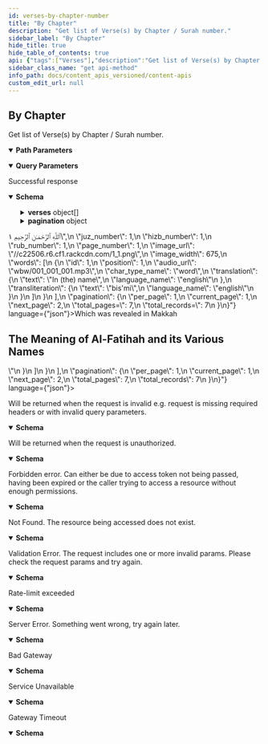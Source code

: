 ```yaml
---
id: verses-by-chapter-number
title: "By Chapter"
description: "Get list of Verse(s) by Chapter / Surah number."
sidebar_label: "By Chapter"
hide_title: true
hide_table_of_contents: true
api: {"tags":["Verses"],"description":"Get list of Verse(s) by Chapter / Surah number.","operationId":"verses-by_chapter_number","parameters":[{"name":"chapter_number","in":"path","description":"Chapter number ( 1  - 114 )","required":true,"schema":{"maximum":114,"minimum":1,"type":"integer"}},{"name":"language","in":"query","description":"Language to fetch word translation in specific language.","schema":{"type":"string","default":"en"}},{"name":"words","in":"query","description":"Include words of each ayah? \n\n0 or false will not include words.\n\n1 or true will include the words.","schema":{"type":"string","default":"true","enum":["true","false"]}},{"name":"translations","in":"query","description":"comma separated ids of translations to load for each ayah.","schema":{"type":"string"}},{"name":"audio","in":"query","description":"Id of recitation if you want to load audio of each ayah.","schema":{"type":"integer"}},{"name":"tafsirs","in":"query","description":"Comma separated ids of tafsirs to load for each ayah if you want to load tafsirs.","schema":{"type":"string"}},{"name":"word_fields","in":"query","description":"Comma-separated list of word-level fields to include in response. [See full field reference](/docs/api/field-reference#word-level-fields).","schema":{"type":"string"}},{"name":"translation_fields","in":"query","description":"Comma separated list of translation fields if you want to add more fields for each translation. ","schema":{"type":"string"}},{"name":"fields","in":"query","description":"Comma-separated list of verse-level fields to include in response. [See full field reference](/docs/api/field-reference#verse-level-fields).","schema":{"type":"string"}},{"name":"page","in":"query","description":"For paginating within the result","schema":{"type":"integer","default":1}},{"name":"per_page","in":"query","description":"records per api call, you can get maximum 50 records. ","schema":{"maximum":50,"minimum":1,"type":"integer","default":10}}],"responses":{"200":{"description":"Successful response","content":{"application/json":{"schema":{"type":"object","properties":{"verses":{"type":"array","items":{"title":"Verse","required":["hizb_number","id","juz_number","page_number","rub_number","verse_key","verse_number"],"type":"object","properties":{"id":{"type":"integer"},"chapter_id":{"type":"integer","description":"Chapter number of this verse"},"verse_number":{"type":"integer"},"verse_key":{"type":"string","description":"key of the verse, key is generated using chapter number and ayah number. e.g 1:1 is first ayah of first surah."},"verse_index":{"type":"integer"},"text_uthmani":{"type":"string","description":"Ayah text in Uthmani Script.\n\nUthmani script is an old-fashion script used by the third Caliph, Uthman, to produce the first standard quran manuscript."},"text_uthmani_simple":{"type":"string","description":"Uthmani script diacritic marks "},"text_imlaei":{"type":"string","description":"Ayah text in Imla'ei script.\n\nImla'ei script, is the modern Arabic writing style which is currently in use."},"text_imlaei_simple":{"type":"string"},"text_indopak":{"type":"string"},"text_uthmani_tajweed":{"type":"string"},"juz_number":{"type":"integer"},"hizb_number":{"type":"integer"},"rub_number":{"type":"integer"},"page_number":{"maximum":604,"minimum":1,"type":"integer","description":"page_number is deprecated, please use `v1_page` instead."},"image_url":{"type":"string"},"image_width":{"type":"integer"},"words":{"type":"array","items":{"title":"Word","required":["audio_url","char_type_name","position","translation","transliteration"],"type":"object","properties":{"id":{"type":"integer"},"position":{"type":"integer","description":"Word position within ayah"},"text_uthmani":{"type":"string","description":"Word text in Uthmanic script"},"text_indopak":{"type":"string"},"text_imlaei":{"type":"string","description":"Word text in simple/Imlaei script"},"verse_key":{"type":"string"},"page_number":{"maximum":604,"minimum":1,"type":"integer","description":"page_number is deprecated, please use `v1_page` instead."},"line_number":{"type":"integer","description":"Line number in the Mushaf for this word"},"audio_url":{"type":"string"},"location":{"type":"string"},"char_type_name":{"type":"string"},"code_v1":{"type":"string","description":"glyph code that you can use to render the word using QCF  v1 font."},"code_v2":{"type":"string","description":"glyph code that you can use to render the word using QCF  v2 font."},"translation":{"type":"object","properties":{"text":{"type":"string"},"language_name":{"type":"string"}}},"transliteration":{"type":"object","properties":{"text":{"type":"string"},"language_name":{"type":"string"}}},"v1_page":{"maximum":604,"minimum":1,"type":"integer","description":"Madani Mushaf Page number for v1 font. If `v1_page` value is 2, that means you'll use page 2 font file to render this word using v1 glyph codes."},"v2_page":{"maximum":604,"minimum":1,"type":"integer","description":"Madani Mushaf Page number for v2 font. If `v2_page` value is 2, that means you'll use page 2 font file to render this ayah using v2 glyph codes."}},"example":{"id":1,"position":1,"text_uthmani":"بِسْمِ","text_indopak":"بِسۡمِ","text_imlaei":"بِسْمِ","verse_key":"1:1","page_number":1,"line_number":2,"audio_url":"wbw/001_001_001.mp3","location":"1:1:1","char_type_name":"word","code_v1":"&#xfb51;","translation":{"text":"In (the) name","language_name":"english"},"transliteration":{"text":"bis'mi","language_name":"english"}}}},"audio":{"title":"AudioFile","type":"object","properties":{"url":{"type":"string"},"duration":{"type":"number"},"format":{"type":"string"},"segments":{"type":"array","items":{"type":"object"}}},"example":{"url":"https://verses.quran.foundation/AbdulBaset/Mujawwad/mp3/001001.mp3","duration":6,"format":"mp3","segments":[[[0,120,-1],[120,420,0],[540,810,1],[1350,1006,2],[2356,2454,3],[4810,390,-1]]]}},"translations":{"type":"array","items":{"title":"Translation","required":["resource_id","text"],"type":"object","properties":{"resource_id":{"type":"integer"},"resource_name":{"type":"string"},"id":{"type":"integer"},"text":{"type":"string","description":"Text of the translation, text could have HTML tags for formatting and footnotes. "},"verse_id":{"type":"integer"},"language_id":{"type":"integer"},"language_name":{"type":"string"},"verse_key":{"type":"string"},"chapter_id":{"type":"integer"},"verse_number":{"type":"integer"},"juz_number":{"type":"integer"},"hizb_number":{"type":"integer"},"rub_number":{"type":"integer"},"page_number":{"type":"integer"}},"example":{"resource_id":131,"resource_name":"Dr. Mustafa Khattab, the Clear Quran","id":903958,"text":"In the Name of Allah—the Most Compassionate, Most Merciful.","verse_id":1,"language_id":38,"language_name":"english","verse_key":"1:1","chapter_id":1,"verse_number":1,"juz_number":1,"hizb_number":1,"rub_number":1,"page_number":1}}},"code_v1":{"type":"string","description":"Glyphs codes for QCF v1 fonts"},"code_v2":{"type":"string","description":"Glyphs codes for QCF v2 fonts"},"v1_page":{"maximum":604,"minimum":1,"type":"integer","description":"Madani Mushaf Page number for v1 font. If `v1_page` value is 2, that means you'll use page 2 font file to render this ayah using v1 glyph codes."},"v2_page":{"maximum":604,"minimum":1,"type":"integer","description":"Madani Mushaf Page number for v2 font. If `v2_page` value is 2, that means you'll use page 2 font file to render this ayah using v2 glyph codes."}},"example":{"id":1,"chapter_id":1,"verse_number":1,"verse_key":"1:1","verse_index":1,"text_uthmani":"بِسْمِ ٱللَّهِ ٱلرَّحْمَـٰنِ ٱلرَّحِيمِ","text_uthmani_simple":"بسم الله الرحمن الرحيم","text_imlaei":"بِسْمِ اللَّهِ الرَّحْمَٰنِ الرَّحِيمِ","text_imlaei_simple":"بسم الله الرحمن الرحيم","text_indopak":"بِسۡمِ اللهِ الرَّحۡمٰنِ الرَّحِيۡمِ","text_uthmani_tajweed":"بِسْمِ <tajweed class=ham_wasl>ٱ</tajweed>للَّهِ <tajweed class=ham_wasl>ٱ</tajweed><tajweed class=laam_shamsiyah>ل</tajweed>رَّحْمَ<tajweed class=madda_normal>ـٰ</tajweed>نِ <tajweed class=ham_wasl>ٱ</tajweed><tajweed class=laam_shamsiyah>ل</tajweed>رَّح<tajweed class=madda_permissible>ِي</tajweed>مِ <span class=end>١</span>","juz_number":1,"hizb_number":1,"rub_number":1,"page_number":1,"image_url":"//c22506.r6.cf1.rackcdn.com/1_1.png","image_width":675,"words":[{"id":1,"position":1,"audio_url":"wbw/001_001_001.mp3","char_type_name":"word","translation":{"text":"In (the) name","language_name":"english"},"transliteration":{"text":"bis'mi","language_name":"english"}}]}}},"pagination":{"title":"Pagination","type":"object","properties":{"per_page":{"type":"integer","description":"Entries per api call"},"current_page":{"type":"integer","description":""},"next_page":{"type":"integer","description":"Next page in paginated result"},"total_pages=":{"type":"integer","description":"Total number of pages"},"total_records=":{"type":"integer"}},"example":{"per_page":1,"current_page":1,"next_page":2,"total_pages=":7,"total_records=":7}}}},"example":{"verses":[{"id":1,"verse_number":1,"page_number":1,"verse_key":"1:1","juz_number":1,"hizb_number":1,"rub_el_hizb_number":1,"sajdah_type":null,"sajdah_number":null,"words":[{"id":1,"position":1,"audio_url":"wbw/001_001_001.mp3","char_type_name":"word","line_number":2,"page_number":1,"code_v1":"&#xfb51;","translation":{"text":"In (the) name","language_name":"english"},"transliteration":{"text":"bis'mi","language_name":"english"}}],"translations":[{"resource_id":131,"text":"In the Name of Allah—the Most Compassionate, Most Merciful."}],"tafsirs":[{"id":82641,"language_name":"english","name":"Tafsir Ibn Kathir","text":"<h2 class=\"title\">Which was revealed in Makkah</h2><h2 class=\"title\">The Meaning of Al-Fatihah and its Various Names</h2>"}]}],"pagination":{"per_page":1,"current_page":1,"next_page":2,"total_pages":7,"total_records":7}}}}},"400":{"description":"Will be returned when the request is invalid e.g. request is missing required headers or with invalid query parameters.","content":{"application/json":{"schema":{"title":"invalidRequestResponse","type":"object","properties":{"message":{"type":"string"},"type":{"type":"string","enum":["gateway_timeout","service_unavailable","bad_gateway","internal_server_error","unprocessable_entity","not_found","forbidden","unauthorized","invalid_request","invalid_token","insufficient_scope","service_error","invalid_path","rate_limit_exceeded"]},"success":{"type":"boolean"}}},"example":{"message":"The request is missing required headers or is invalid","type":"invalid_request","success":false}}}},"401":{"description":"Will be returned when the request is unauthorized.","content":{"application/json":{"schema":{"title":"unauthorizedResponse","type":"object","properties":{"message":{"type":"string"},"type":{"type":"string","enum":["gateway_timeout","service_unavailable","bad_gateway","internal_server_error","unprocessable_entity","not_found","forbidden","unauthorized","invalid_request","invalid_token","insufficient_scope","service_error","invalid_path","rate_limit_exceeded"]},"success":{"type":"boolean"}}},"example":{"message":"The request requires user authentication","type":"unauthorized","success":false}}}},"403":{"description":"Forbidden error. Can either be due to access token not being passed, having been expired or the caller trying to access a resource without enough permissions.","content":{"application/json":{"schema":{"title":"forbiddenResponse","type":"object","properties":{"message":{"type":"string"},"type":{"type":"string","enum":["gateway_timeout","service_unavailable","bad_gateway","internal_server_error","unprocessable_entity","not_found","forbidden","unauthorized","invalid_request","invalid_token","insufficient_scope","service_error","invalid_path","rate_limit_exceeded"]},"success":{"type":"boolean"}}},"example":{"message":"The server understood the request, but refuses to authorize it","type":"forbidden","success":false}}}},"404":{"description":"Not Found. The resource being accessed does not exist.","content":{"application/json":{"schema":{"title":"notFoundResponse","type":"object","properties":{"message":{"type":"string"},"type":{"type":"string","enum":["gateway_timeout","service_unavailable","bad_gateway","internal_server_error","unprocessable_entity","not_found","forbidden","unauthorized","invalid_request","invalid_token","insufficient_scope","service_error","invalid_path","rate_limit_exceeded"]},"success":{"type":"boolean"}}},"example":{"message":"The requested resource could not be found","type":"not_found","success":false}}}},"422":{"description":"Validation Error. The request includes one or more invalid params. Please check the request params and try again.","content":{"application/json":{"schema":{"title":"unprocessableEntityResponse","type":"object","properties":{"message":{"type":"string"},"type":{"type":"string","enum":["gateway_timeout","service_unavailable","bad_gateway","internal_server_error","unprocessable_entity","not_found","forbidden","unauthorized","invalid_request","invalid_token","insufficient_scope","service_error","invalid_path","rate_limit_exceeded"]},"success":{"type":"boolean"}}},"example":{"message":"The request was well-formed but was unable to be followed due to semantic errors","type":"unprocessable_entity","success":false}}}},"429":{"description":"Rate-limit exceeded","content":{"application/json":{"schema":{"title":"rateLimitExceededResponse","type":"object","properties":{"message":{"type":"string"},"type":{"type":"string","enum":["gateway_timeout","service_unavailable","bad_gateway","internal_server_error","unprocessable_entity","not_found","forbidden","unauthorized","invalid_request","invalid_token","insufficient_scope","service_error","invalid_path","rate_limit_exceeded"]},"success":{"type":"boolean"}}},"example":{"message":"Too many requests, please try again later","type":"rate_limit_exceeded","success":false}}}},"500":{"description":"Server Error. Something went wrong, try again later.","content":{"application/json":{"schema":{"title":"internalServerErrorResponse","type":"object","properties":{"message":{"type":"string"},"type":{"type":"string","enum":["gateway_timeout","service_unavailable","bad_gateway","internal_server_error","unprocessable_entity","not_found","forbidden","unauthorized","invalid_request","invalid_token","insufficient_scope","service_error","invalid_path","rate_limit_exceeded"]},"success":{"type":"boolean"}}},"example":{"message":"The server encountered an internal error and was unable to complete your request","type":"internal_server_error","success":false}}}},"502":{"description":"Bad Gateway","content":{"application/json":{"schema":{"title":"badGatewayResponse","type":"object","properties":{"message":{"type":"string"},"type":{"type":"string","enum":["gateway_timeout","service_unavailable","bad_gateway","internal_server_error","unprocessable_entity","not_found","forbidden","unauthorized","invalid_request","invalid_token","insufficient_scope","service_error","invalid_path","rate_limit_exceeded"]},"success":{"type":"boolean"}}},"example":{"message":"The server was acting as a gateway or proxy and received an invalid response from the upstream server","type":"bad_gateway","success":false}}}},"503":{"description":"Service Unavailable","content":{"application/json":{"schema":{"title":"serviceUnavailableResponse","type":"object","properties":{"message":{"type":"string"},"type":{"type":"string","enum":["gateway_timeout","service_unavailable","bad_gateway","internal_server_error","unprocessable_entity","not_found","forbidden","unauthorized","invalid_request","invalid_token","insufficient_scope","service_error","invalid_path","rate_limit_exceeded"]},"success":{"type":"boolean"}}},"example":{"message":"The server is currently unable to handle the request due to a temporary overload or scheduled maintenance","type":"service_unavailable","success":false}}}},"504":{"description":"Gateway Timeout","content":{"application/json":{"schema":{"title":"gatewayTimeoutResponse","type":"object","properties":{"message":{"type":"string"},"type":{"type":"string","enum":["gateway_timeout","service_unavailable","bad_gateway","internal_server_error","unprocessable_entity","not_found","forbidden","unauthorized","invalid_request","invalid_token","insufficient_scope","service_error","invalid_path","rate_limit_exceeded"]},"success":{"type":"boolean"}}},"example":{"message":"The server was acting as a gateway or proxy and did not receive a timely response from the upstream server","type":"gateway_timeout","success":false}}}}},"method":"get","path":"/verses/by_chapter/{chapter_number}","servers":[{"url":"https://apis-prelive.quran.foundation/content/api/v4","description":"Pre-production Server"},{"url":"https://apis.quran.foundation/content/api/v4","description":"Production Server"}],"security":[{"x-auth-token":[],"x-client-id":[]}],"securitySchemes":{"x-auth-token":{"type":"apiKey","description":"The JWT access token required for accessing the endpoints.","name":"x-auth-token","in":"header"},"x-client-id":{"type":"apiKey","description":"Your client Id","name":"x-client-id","in":"header"}},"info":{"title":"Content APIs","description":"Quran.Foundation Content APIs offer programmatic access to the Quran's core content like chapters, verses, recitations, translations, and more, distinct from user-specific data like notes and bookmarks provided by [User-related APIs](/docs/category/user-related-apis).\n\n:::important Integrity of Translations\nPlease **disable any automatic browser-translation features** (e.g. Google-Translate-in-Chrome) when displaying text returned by the *Translations* endpoints.  \nRe-translating an already vetted Quranic translation can introduce serious semantic errors.\n:::\n\n ## How to get access \n\n We are using OAuth2 flows to authenticate and authorize requests. To get started, you need to [get an access token](/docs/tutorials/oidc/getting-started-with-oauth2#obtaining-oauth-20-client-credentials) to make requests to our APIs. Since the APIs are not user-related, you will need to use the `client_credentials` grant type and [`content` scope](/docs/user_related_apis_versioned/scopes#content) when sending a request to [The OAuth 2.0 Token Endpoint](/docs/oauth2_apis_versioned/oauth-2-token-exchange) to get the access token. The below diagram shows the flow of getting an access token using the `client_credentials` grant type in a very simplified way.\n\n ![Client Credentials Flow](/img/client-credentials-flow.png) After getting a valid access token, each request to get resources will have to include 2 headers mentioned below: `x-auth-token` and `x-client-id`.","version":"v4"},"postman":{"name":"By Chapter","description":{"content":"Get list of Verse(s) by Chapter / Surah number.","type":"text/plain"},"url":{"path":["verses","by_chapter",":chapter_number"],"host":["{{baseUrl}}"],"query":[{"disabled":false,"description":{"content":"Language to fetch word translation in specific language.","type":"text/plain"},"key":"language","value":""},{"disabled":false,"description":{"content":"Include words of each ayah? \n\n0 or false will not include words.\n\n1 or true will include the words.","type":"text/plain"},"key":"words","value":""},{"disabled":false,"description":{"content":"comma separated ids of translations to load for each ayah.","type":"text/plain"},"key":"translations","value":""},{"disabled":false,"description":{"content":"Id of recitation if you want to load audio of each ayah.","type":"text/plain"},"key":"audio","value":""},{"disabled":false,"description":{"content":"Comma separated ids of tafsirs to load for each ayah if you want to load tafsirs.","type":"text/plain"},"key":"tafsirs","value":""},{"disabled":false,"description":{"content":"Comma-separated list of word-level fields to include in response. [See full field reference](/docs/api/field-reference#word-level-fields).","type":"text/plain"},"key":"word_fields","value":""},{"disabled":false,"description":{"content":"Comma separated list of translation fields if you want to add more fields for each translation. ","type":"text/plain"},"key":"translation_fields","value":""},{"disabled":false,"description":{"content":"Comma-separated list of verse-level fields to include in response. [See full field reference](/docs/api/field-reference#verse-level-fields).","type":"text/plain"},"key":"fields","value":""},{"disabled":false,"description":{"content":"For paginating within the result","type":"text/plain"},"key":"page","value":""},{"disabled":false,"description":{"content":"records per api call, you can get maximum 50 records. ","type":"text/plain"},"key":"per_page","value":""}],"variable":[{"disabled":false,"description":{"content":"(Required) Chapter number ( 1  - 114 )","type":"text/plain"},"type":"any","value":"","key":"chapter_number"}]},"header":[{"key":"Accept","value":"application/json"}],"method":"GET"}}
sidebar_class_name: "get api-method"
info_path: docs/content_apis_versioned/content-apis
custom_edit_url: null
---
```



## By Chapter



Get list of Verse(s) by Chapter / Surah number.

<details style={{"marginBottom":"1rem"}} data-collapsed={false} open={true}><summary style={{}}><strong>Path Parameters</strong></summary><div><ul><ParamsItem className={"paramsItem"} param={{"name":"chapter_number","in":"path","description":"Chapter number ( 1  - 114 )","required":true,"schema":{"maximum":114,"minimum":1,"type":"integer"}}}></ParamsItem></ul></div></details><details style={{"marginBottom":"1rem"}} data-collapsed={false} open={true}><summary style={{}}><strong>Query Parameters</strong></summary><div><ul><ParamsItem className={"paramsItem"} param={{"name":"language","in":"query","description":"Language to fetch word translation in specific language.","schema":{"type":"string","default":"en"}}}></ParamsItem><ParamsItem className={"paramsItem"} param={{"name":"words","in":"query","description":"Include words of each ayah? \n\n0 or false will not include words.\n\n1 or true will include the words.","schema":{"type":"string","default":"true","enum":["true","false"]}}}></ParamsItem><ParamsItem className={"paramsItem"} param={{"name":"translations","in":"query","description":"comma separated ids of translations to load for each ayah.","schema":{"type":"string"}}}></ParamsItem><ParamsItem className={"paramsItem"} param={{"name":"audio","in":"query","description":"Id of recitation if you want to load audio of each ayah.","schema":{"type":"integer"}}}></ParamsItem><ParamsItem className={"paramsItem"} param={{"name":"tafsirs","in":"query","description":"Comma separated ids of tafsirs to load for each ayah if you want to load tafsirs.","schema":{"type":"string"}}}></ParamsItem><ParamsItem className={"paramsItem"} param={{"name":"word_fields","in":"query","description":"Comma-separated list of word-level fields to include in response. [See full field reference](/docs/api/field-reference#word-level-fields).","schema":{"type":"string"}}}></ParamsItem><ParamsItem className={"paramsItem"} param={{"name":"translation_fields","in":"query","description":"Comma separated list of translation fields if you want to add more fields for each translation. ","schema":{"type":"string"}}}></ParamsItem><ParamsItem className={"paramsItem"} param={{"name":"fields","in":"query","description":"Comma-separated list of verse-level fields to include in response. [See full field reference](/docs/api/field-reference#verse-level-fields).","schema":{"type":"string"}}}></ParamsItem><ParamsItem className={"paramsItem"} param={{"name":"page","in":"query","description":"For paginating within the result","schema":{"type":"integer","default":1}}}></ParamsItem><ParamsItem className={"paramsItem"} param={{"name":"per_page","in":"query","description":"records per api call, you can get maximum 50 records. ","schema":{"maximum":50,"minimum":1,"type":"integer","default":10}}}></ParamsItem></ul></div></details><div><ApiTabs><TabItem label={"200"} value={"200"}><div>

Successful response

</div><div><MimeTabs schemaType={"response"}><TabItem label={"application/json"} value={"application/json"}><SchemaTabs><TabItem label={"Schema"} value={"Schema"}><details style={{}} data-collapsed={false} open={true}><summary style={{"textAlign":"left"}}><strong>Schema</strong></summary><div style={{"textAlign":"left","marginLeft":"1rem"}}></div><ul style={{"marginLeft":"1rem"}}><SchemaItem collapsible={true} className={"schemaItem"}><details style={{}}><summary style={{}}><strong>verses</strong><span style={{"opacity":"0.6"}}> object[]</span></summary><div style={{"marginLeft":"1rem"}}><li><div style={{"fontSize":"var(--ifm-code-font-size)","opacity":"0.6","marginLeft":"-.5rem","paddingBottom":".5rem"}}>Array [</div></li><SchemaItem collapsible={false} name={"id"} required={true} schemaName={"integer"} qualifierMessage={undefined} schema={{"type":"integer"}}></SchemaItem><SchemaItem collapsible={false} name={"chapter_id"} required={false} schemaName={"integer"} qualifierMessage={undefined} schema={{"type":"integer","description":"Chapter number of this verse"}}></SchemaItem><SchemaItem collapsible={false} name={"verse_number"} required={true} schemaName={"integer"} qualifierMessage={undefined} schema={{"type":"integer"}}></SchemaItem><SchemaItem collapsible={false} name={"verse_key"} required={true} schemaName={"string"} qualifierMessage={undefined} schema={{"type":"string","description":"key of the verse, key is generated using chapter number and ayah number. e.g 1:1 is first ayah of first surah."}}></SchemaItem><SchemaItem collapsible={false} name={"verse_index"} required={false} schemaName={"integer"} qualifierMessage={undefined} schema={{"type":"integer"}}></SchemaItem><SchemaItem collapsible={false} name={"text_uthmani"} required={false} schemaName={"string"} qualifierMessage={undefined} schema={{"type":"string","description":"Ayah text in Uthmani Script.\n\nUthmani script is an old-fashion script used by the third Caliph, Uthman, to produce the first standard quran manuscript."}}></SchemaItem><SchemaItem collapsible={false} name={"text_uthmani_simple"} required={false} schemaName={"string"} qualifierMessage={undefined} schema={{"type":"string","description":"Uthmani script diacritic marks "}}></SchemaItem><SchemaItem collapsible={false} name={"text_imlaei"} required={false} schemaName={"string"} qualifierMessage={undefined} schema={{"type":"string","description":"Ayah text in Imla'ei script.\n\nImla'ei script, is the modern Arabic writing style which is currently in use."}}></SchemaItem><SchemaItem collapsible={false} name={"text_imlaei_simple"} required={false} schemaName={"string"} qualifierMessage={undefined} schema={{"type":"string"}}></SchemaItem><SchemaItem collapsible={false} name={"text_indopak"} required={false} schemaName={"string"} qualifierMessage={undefined} schema={{"type":"string"}}></SchemaItem><SchemaItem collapsible={false} name={"text_uthmani_tajweed"} required={false} schemaName={"string"} qualifierMessage={undefined} schema={{"type":"string"}}></SchemaItem><SchemaItem collapsible={false} name={"juz_number"} required={true} schemaName={"integer"} qualifierMessage={undefined} schema={{"type":"integer"}}></SchemaItem><SchemaItem collapsible={false} name={"hizb_number"} required={true} schemaName={"integer"} qualifierMessage={undefined} schema={{"type":"integer"}}></SchemaItem><SchemaItem collapsible={false} name={"rub_number"} required={true} schemaName={"integer"} qualifierMessage={undefined} schema={{"type":"integer"}}></SchemaItem><SchemaItem collapsible={false} name={"page_number"} required={true} schemaName={"integer"} qualifierMessage={"**Possible values:** `>= 1` and `<= 604`"} schema={{"maximum":604,"minimum":1,"type":"integer","description":"page_number is deprecated, please use `v1_page` instead."}}></SchemaItem><SchemaItem collapsible={false} name={"image_url"} required={false} schemaName={"string"} qualifierMessage={undefined} schema={{"type":"string"}}></SchemaItem><SchemaItem collapsible={false} name={"image_width"} required={false} schemaName={"integer"} qualifierMessage={undefined} schema={{"type":"integer"}}></SchemaItem><SchemaItem collapsible={true} className={"schemaItem"}><details style={{}}><summary style={{}}><strong>words</strong><span style={{"opacity":"0.6"}}> object[]</span></summary><div style={{"marginLeft":"1rem"}}><li><div style={{"fontSize":"var(--ifm-code-font-size)","opacity":"0.6","marginLeft":"-.5rem","paddingBottom":".5rem"}}>Array [</div></li><SchemaItem collapsible={false} name={"id"} required={false} schemaName={"integer"} qualifierMessage={undefined} schema={{"type":"integer"}}></SchemaItem><SchemaItem collapsible={false} name={"position"} required={true} schemaName={"integer"} qualifierMessage={undefined} schema={{"type":"integer","description":"Word position within ayah"}}></SchemaItem><SchemaItem collapsible={false} name={"text_uthmani"} required={false} schemaName={"string"} qualifierMessage={undefined} schema={{"type":"string","description":"Word text in Uthmanic script"}}></SchemaItem><SchemaItem collapsible={false} name={"text_indopak"} required={false} schemaName={"string"} qualifierMessage={undefined} schema={{"type":"string"}}></SchemaItem><SchemaItem collapsible={false} name={"text_imlaei"} required={false} schemaName={"string"} qualifierMessage={undefined} schema={{"type":"string","description":"Word text in simple/Imlaei script"}}></SchemaItem><SchemaItem collapsible={false} name={"verse_key"} required={false} schemaName={"string"} qualifierMessage={undefined} schema={{"type":"string"}}></SchemaItem><SchemaItem collapsible={false} name={"page_number"} required={false} schemaName={"integer"} qualifierMessage={"**Possible values:** `>= 1` and `<= 604`"} schema={{"maximum":604,"minimum":1,"type":"integer","description":"page_number is deprecated, please use `v1_page` instead."}}></SchemaItem><SchemaItem collapsible={false} name={"line_number"} required={false} schemaName={"integer"} qualifierMessage={undefined} schema={{"type":"integer","description":"Line number in the Mushaf for this word"}}></SchemaItem><SchemaItem collapsible={false} name={"audio_url"} required={true} schemaName={"string"} qualifierMessage={undefined} schema={{"type":"string"}}></SchemaItem><SchemaItem collapsible={false} name={"location"} required={false} schemaName={"string"} qualifierMessage={undefined} schema={{"type":"string"}}></SchemaItem><SchemaItem collapsible={false} name={"char_type_name"} required={true} schemaName={"string"} qualifierMessage={undefined} schema={{"type":"string"}}></SchemaItem><SchemaItem collapsible={false} name={"code_v1"} required={false} schemaName={"string"} qualifierMessage={undefined} schema={{"type":"string","description":"glyph code that you can use to render the word using QCF  v1 font."}}></SchemaItem><SchemaItem collapsible={false} name={"code_v2"} required={false} schemaName={"string"} qualifierMessage={undefined} schema={{"type":"string","description":"glyph code that you can use to render the word using QCF  v2 font."}}></SchemaItem><SchemaItem collapsible={true} className={"schemaItem"}><details style={{}}><summary style={{}}><strong>translation</strong><span style={{"opacity":"0.6"}}> object</span><strong style={{"fontSize":"var(--ifm-code-font-size)","color":"var(--openapi-required)"}}> required</strong></summary><div style={{"marginLeft":"1rem"}}><SchemaItem collapsible={false} name={"text"} required={false} schemaName={"string"} qualifierMessage={undefined} schema={{"type":"string"}}></SchemaItem><SchemaItem collapsible={false} name={"language_name"} required={false} schemaName={"string"} qualifierMessage={undefined} schema={{"type":"string"}}></SchemaItem></div></details></SchemaItem><SchemaItem collapsible={true} className={"schemaItem"}><details style={{}}><summary style={{}}><strong>transliteration</strong><span style={{"opacity":"0.6"}}> object</span><strong style={{"fontSize":"var(--ifm-code-font-size)","color":"var(--openapi-required)"}}> required</strong></summary><div style={{"marginLeft":"1rem"}}><SchemaItem collapsible={false} name={"text"} required={false} schemaName={"string"} qualifierMessage={undefined} schema={{"type":"string"}}></SchemaItem><SchemaItem collapsible={false} name={"language_name"} required={false} schemaName={"string"} qualifierMessage={undefined} schema={{"type":"string"}}></SchemaItem></div></details></SchemaItem><SchemaItem collapsible={false} name={"v1_page"} required={false} schemaName={"integer"} qualifierMessage={"**Possible values:** `>= 1` and `<= 604`"} schema={{"maximum":604,"minimum":1,"type":"integer","description":"Madani Mushaf Page number for v1 font. If `v1_page` value is 2, that means you'll use page 2 font file to render this word using v1 glyph codes."}}></SchemaItem><SchemaItem collapsible={false} name={"v2_page"} required={false} schemaName={"integer"} qualifierMessage={"**Possible values:** `>= 1` and `<= 604`"} schema={{"maximum":604,"minimum":1,"type":"integer","description":"Madani Mushaf Page number for v2 font. If `v2_page` value is 2, that means you'll use page 2 font file to render this ayah using v2 glyph codes."}}></SchemaItem><li><div style={{"fontSize":"var(--ifm-code-font-size)","opacity":"0.6","marginLeft":"-.5rem"}}>]</div></li></div></details></SchemaItem><SchemaItem collapsible={true} className={"schemaItem"}><details style={{}}><summary style={{}}><strong>audio</strong><span style={{"opacity":"0.6"}}> object</span></summary><div style={{"marginLeft":"1rem"}}><SchemaItem collapsible={false} name={"url"} required={false} schemaName={"string"} qualifierMessage={undefined} schema={{"type":"string"}}></SchemaItem><SchemaItem collapsible={false} name={"duration"} required={false} schemaName={"number"} qualifierMessage={undefined} schema={{"type":"number"}}></SchemaItem><SchemaItem collapsible={false} name={"format"} required={false} schemaName={"string"} qualifierMessage={undefined} schema={{"type":"string"}}></SchemaItem><SchemaItem collapsible={false} name={"segments"} required={false} schemaName={"object[]"} qualifierMessage={undefined} schema={{"type":"array","items":{"type":"object"}}}></SchemaItem></div></details></SchemaItem><SchemaItem collapsible={true} className={"schemaItem"}><details style={{}}><summary style={{}}><strong>translations</strong><span style={{"opacity":"0.6"}}> object[]</span></summary><div style={{"marginLeft":"1rem"}}><li><div style={{"fontSize":"var(--ifm-code-font-size)","opacity":"0.6","marginLeft":"-.5rem","paddingBottom":".5rem"}}>Array [</div></li><SchemaItem collapsible={false} name={"resource_id"} required={true} schemaName={"integer"} qualifierMessage={undefined} schema={{"type":"integer"}}></SchemaItem><SchemaItem collapsible={false} name={"resource_name"} required={false} schemaName={"string"} qualifierMessage={undefined} schema={{"type":"string"}}></SchemaItem><SchemaItem collapsible={false} name={"id"} required={false} schemaName={"integer"} qualifierMessage={undefined} schema={{"type":"integer"}}></SchemaItem><SchemaItem collapsible={false} name={"text"} required={true} schemaName={"string"} qualifierMessage={undefined} schema={{"type":"string","description":"Text of the translation, text could have HTML tags for formatting and footnotes. "}}></SchemaItem><SchemaItem collapsible={false} name={"verse_id"} required={false} schemaName={"integer"} qualifierMessage={undefined} schema={{"type":"integer"}}></SchemaItem><SchemaItem collapsible={false} name={"language_id"} required={false} schemaName={"integer"} qualifierMessage={undefined} schema={{"type":"integer"}}></SchemaItem><SchemaItem collapsible={false} name={"language_name"} required={false} schemaName={"string"} qualifierMessage={undefined} schema={{"type":"string"}}></SchemaItem><SchemaItem collapsible={false} name={"verse_key"} required={false} schemaName={"string"} qualifierMessage={undefined} schema={{"type":"string"}}></SchemaItem><SchemaItem collapsible={false} name={"chapter_id"} required={false} schemaName={"integer"} qualifierMessage={undefined} schema={{"type":"integer"}}></SchemaItem><SchemaItem collapsible={false} name={"verse_number"} required={false} schemaName={"integer"} qualifierMessage={undefined} schema={{"type":"integer"}}></SchemaItem><SchemaItem collapsible={false} name={"juz_number"} required={false} schemaName={"integer"} qualifierMessage={undefined} schema={{"type":"integer"}}></SchemaItem><SchemaItem collapsible={false} name={"hizb_number"} required={false} schemaName={"integer"} qualifierMessage={undefined} schema={{"type":"integer"}}></SchemaItem><SchemaItem collapsible={false} name={"rub_number"} required={false} schemaName={"integer"} qualifierMessage={undefined} schema={{"type":"integer"}}></SchemaItem><SchemaItem collapsible={false} name={"page_number"} required={false} schemaName={"integer"} qualifierMessage={undefined} schema={{"type":"integer"}}></SchemaItem><li><div style={{"fontSize":"var(--ifm-code-font-size)","opacity":"0.6","marginLeft":"-.5rem"}}>]</div></li></div></details></SchemaItem><SchemaItem collapsible={false} name={"code_v1"} required={false} schemaName={"string"} qualifierMessage={undefined} schema={{"type":"string","description":"Glyphs codes for QCF v1 fonts"}}></SchemaItem><SchemaItem collapsible={false} name={"code_v2"} required={false} schemaName={"string"} qualifierMessage={undefined} schema={{"type":"string","description":"Glyphs codes for QCF v2 fonts"}}></SchemaItem><SchemaItem collapsible={false} name={"v1_page"} required={false} schemaName={"integer"} qualifierMessage={"**Possible values:** `>= 1` and `<= 604`"} schema={{"maximum":604,"minimum":1,"type":"integer","description":"Madani Mushaf Page number for v1 font. If `v1_page` value is 2, that means you'll use page 2 font file to render this ayah using v1 glyph codes."}}></SchemaItem><SchemaItem collapsible={false} name={"v2_page"} required={false} schemaName={"integer"} qualifierMessage={"**Possible values:** `>= 1` and `<= 604`"} schema={{"maximum":604,"minimum":1,"type":"integer","description":"Madani Mushaf Page number for v2 font. If `v2_page` value is 2, that means you'll use page 2 font file to render this ayah using v2 glyph codes."}}></SchemaItem><li><div style={{"fontSize":"var(--ifm-code-font-size)","opacity":"0.6","marginLeft":"-.5rem"}}>]</div></li></div></details></SchemaItem><SchemaItem collapsible={true} className={"schemaItem"}><details style={{}}><summary style={{}}><strong>pagination</strong><span style={{"opacity":"0.6"}}> object</span></summary><div style={{"marginLeft":"1rem"}}><SchemaItem collapsible={false} name={"per_page"} required={false} schemaName={"integer"} qualifierMessage={undefined} schema={{"type":"integer","description":"Entries per api call"}}></SchemaItem><SchemaItem collapsible={false} name={"current_page"} required={false} schemaName={"integer"} qualifierMessage={undefined} schema={{"type":"integer","description":""}}></SchemaItem><SchemaItem collapsible={false} name={"next_page"} required={false} schemaName={"integer"} qualifierMessage={undefined} schema={{"type":"integer","description":"Next page in paginated result"}}></SchemaItem><SchemaItem collapsible={false} name={"total_pages="} required={false} schemaName={"integer"} qualifierMessage={undefined} schema={{"type":"integer","description":"Total number of pages"}}></SchemaItem><SchemaItem collapsible={false} name={"total_records="} required={false} schemaName={"integer"} qualifierMessage={undefined} schema={{"type":"integer"}}></SchemaItem></div></details></SchemaItem></ul></details></TabItem><TabItem label={"Example (from schema)"} value={"Example (from schema)"}><ResponseSamples responseExample={"{\n  \"verses\": [\n    {\n      \"id\": 1,\n      \"chapter_id\": 1,\n      \"verse_number\": 1,\n      \"verse_key\": \"1:1\",\n      \"verse_index\": 1,\n      \"text_uthmani\": \"بِسْمِ ٱللَّهِ ٱلرَّحْمَـٰنِ ٱلرَّحِيمِ\",\n      \"text_uthmani_simple\": \"بسم الله الرحمن الرحيم\",\n      \"text_imlaei\": \"بِسْمِ اللَّهِ الرَّحْمَٰنِ الرَّحِيمِ\",\n      \"text_imlaei_simple\": \"بسم الله الرحمن الرحيم\",\n      \"text_indopak\": \"بِسۡمِ اللهِ الرَّحۡمٰنِ الرَّحِيۡمِ\",\n      \"text_uthmani_tajweed\": \"بِسْمِ <tajweed class=ham_wasl>ٱ</tajweed>للَّهِ <tajweed class=ham_wasl>ٱ</tajweed><tajweed class=laam_shamsiyah>ل</tajweed>رَّحْمَ<tajweed class=madda_normal>ـٰ</tajweed>نِ <tajweed class=ham_wasl>ٱ</tajweed><tajweed class=laam_shamsiyah>ل</tajweed>رَّح<tajweed class=madda_permissible>ِي</tajweed>مِ <span class=end>١</span>\",\n      \"juz_number\": 1,\n      \"hizb_number\": 1,\n      \"rub_number\": 1,\n      \"page_number\": 1,\n      \"image_url\": \"//c22506.r6.cf1.rackcdn.com/1_1.png\",\n      \"image_width\": 675,\n      \"words\": [\n        {\n          \"id\": 1,\n          \"position\": 1,\n          \"audio_url\": \"wbw/001_001_001.mp3\",\n          \"char_type_name\": \"word\",\n          \"translation\": {\n            \"text\": \"In (the) name\",\n            \"language_name\": \"english\"\n          },\n          \"transliteration\": {\n            \"text\": \"bis'mi\",\n            \"language_name\": \"english\"\n          }\n        }\n      ]\n    }\n  ],\n  \"pagination\": {\n    \"per_page\": 1,\n    \"current_page\": 1,\n    \"next_page\": 2,\n    \"total_pages=\": 7,\n    \"total_records=\": 7\n  }\n}"} language={"json"}></ResponseSamples></TabItem><TabItem label={"Example"} value={"Example"}><ResponseSamples responseExample={"{\n  \"verses\": [\n    {\n      \"id\": 1,\n      \"verse_number\": 1,\n      \"page_number\": 1,\n      \"verse_key\": \"1:1\",\n      \"juz_number\": 1,\n      \"hizb_number\": 1,\n      \"rub_el_hizb_number\": 1,\n      \"sajdah_type\": null,\n      \"sajdah_number\": null,\n      \"words\": [\n        {\n          \"id\": 1,\n          \"position\": 1,\n          \"audio_url\": \"wbw/001_001_001.mp3\",\n          \"char_type_name\": \"word\",\n          \"line_number\": 2,\n          \"page_number\": 1,\n          \"code_v1\": \"&#xfb51;\",\n          \"translation\": {\n            \"text\": \"In (the) name\",\n            \"language_name\": \"english\"\n          },\n          \"transliteration\": {\n            \"text\": \"bis'mi\",\n            \"language_name\": \"english\"\n          }\n        }\n      ],\n      \"translations\": [\n        {\n          \"resource_id\": 131,\n          \"text\": \"In the Name of Allah—the Most Compassionate, Most Merciful.\"\n        }\n      ],\n      \"tafsirs\": [\n        {\n          \"id\": 82641,\n          \"language_name\": \"english\",\n          \"name\": \"Tafsir Ibn Kathir\",\n          \"text\": \"<h2 class=\\\"title\\\">Which was revealed in Makkah</h2><h2 class=\\\"title\\\">The Meaning of Al-Fatihah and its Various Names</h2>\"\n        }\n      ]\n    }\n  ],\n  \"pagination\": {\n    \"per_page\": 1,\n    \"current_page\": 1,\n    \"next_page\": 2,\n    \"total_pages\": 7,\n    \"total_records\": 7\n  }\n}"} language={"json"}></ResponseSamples></TabItem></SchemaTabs></TabItem></MimeTabs></div></TabItem><TabItem label={"400"} value={"400"}><div>

Will be returned when the request is invalid e.g. request is missing required headers or with invalid query parameters.

</div><div><MimeTabs schemaType={"response"}><TabItem label={"application/json"} value={"application/json"}><SchemaTabs><TabItem label={"Schema"} value={"Schema"}><details style={{}} data-collapsed={false} open={true}><summary style={{"textAlign":"left"}}><strong>Schema</strong></summary><div style={{"textAlign":"left","marginLeft":"1rem"}}></div><ul style={{"marginLeft":"1rem"}}><SchemaItem collapsible={false} name={"message"} required={false} schemaName={"string"} qualifierMessage={undefined} schema={{"type":"string"}}></SchemaItem><SchemaItem collapsible={false} name={"type"} required={false} schemaName={"string"} qualifierMessage={"**Possible values:** [`gateway_timeout`, `service_unavailable`, `bad_gateway`, `internal_server_error`, `unprocessable_entity`, `not_found`, `forbidden`, `unauthorized`, `invalid_request`, `invalid_token`, `insufficient_scope`, `service_error`, `invalid_path`, `rate_limit_exceeded`]"} schema={{"type":"string","enum":["gateway_timeout","service_unavailable","bad_gateway","internal_server_error","unprocessable_entity","not_found","forbidden","unauthorized","invalid_request","invalid_token","insufficient_scope","service_error","invalid_path","rate_limit_exceeded"]}}></SchemaItem><SchemaItem collapsible={false} name={"success"} required={false} schemaName={"boolean"} qualifierMessage={undefined} schema={{"type":"boolean"}}></SchemaItem></ul></details></TabItem><TabItem label={"Example (from schema)"} value={"Example (from schema)"}><ResponseSamples responseExample={"{\n  \"message\": \"string\",\n  \"type\": \"gateway_timeout\",\n  \"success\": true\n}"} language={"json"}></ResponseSamples></TabItem><TabItem label={"Example"} value={"Example"}><ResponseSamples responseExample={"{\n  \"message\": \"The request is missing required headers or is invalid\",\n  \"type\": \"invalid_request\",\n  \"success\": false\n}"} language={"json"}></ResponseSamples></TabItem></SchemaTabs></TabItem></MimeTabs></div></TabItem><TabItem label={"401"} value={"401"}><div>

Will be returned when the request is unauthorized.

</div><div><MimeTabs schemaType={"response"}><TabItem label={"application/json"} value={"application/json"}><SchemaTabs><TabItem label={"Schema"} value={"Schema"}><details style={{}} data-collapsed={false} open={true}><summary style={{"textAlign":"left"}}><strong>Schema</strong></summary><div style={{"textAlign":"left","marginLeft":"1rem"}}></div><ul style={{"marginLeft":"1rem"}}><SchemaItem collapsible={false} name={"message"} required={false} schemaName={"string"} qualifierMessage={undefined} schema={{"type":"string"}}></SchemaItem><SchemaItem collapsible={false} name={"type"} required={false} schemaName={"string"} qualifierMessage={"**Possible values:** [`gateway_timeout`, `service_unavailable`, `bad_gateway`, `internal_server_error`, `unprocessable_entity`, `not_found`, `forbidden`, `unauthorized`, `invalid_request`, `invalid_token`, `insufficient_scope`, `service_error`, `invalid_path`, `rate_limit_exceeded`]"} schema={{"type":"string","enum":["gateway_timeout","service_unavailable","bad_gateway","internal_server_error","unprocessable_entity","not_found","forbidden","unauthorized","invalid_request","invalid_token","insufficient_scope","service_error","invalid_path","rate_limit_exceeded"]}}></SchemaItem><SchemaItem collapsible={false} name={"success"} required={false} schemaName={"boolean"} qualifierMessage={undefined} schema={{"type":"boolean"}}></SchemaItem></ul></details></TabItem><TabItem label={"Example (from schema)"} value={"Example (from schema)"}><ResponseSamples responseExample={"{\n  \"message\": \"string\",\n  \"type\": \"gateway_timeout\",\n  \"success\": true\n}"} language={"json"}></ResponseSamples></TabItem><TabItem label={"Example"} value={"Example"}><ResponseSamples responseExample={"{\n  \"message\": \"The request requires user authentication\",\n  \"type\": \"unauthorized\",\n  \"success\": false\n}"} language={"json"}></ResponseSamples></TabItem></SchemaTabs></TabItem></MimeTabs></div></TabItem><TabItem label={"403"} value={"403"}><div>

Forbidden error. Can either be due to access token not being passed, having been expired or the caller trying to access a resource without enough permissions.

</div><div><MimeTabs schemaType={"response"}><TabItem label={"application/json"} value={"application/json"}><SchemaTabs><TabItem label={"Schema"} value={"Schema"}><details style={{}} data-collapsed={false} open={true}><summary style={{"textAlign":"left"}}><strong>Schema</strong></summary><div style={{"textAlign":"left","marginLeft":"1rem"}}></div><ul style={{"marginLeft":"1rem"}}><SchemaItem collapsible={false} name={"message"} required={false} schemaName={"string"} qualifierMessage={undefined} schema={{"type":"string"}}></SchemaItem><SchemaItem collapsible={false} name={"type"} required={false} schemaName={"string"} qualifierMessage={"**Possible values:** [`gateway_timeout`, `service_unavailable`, `bad_gateway`, `internal_server_error`, `unprocessable_entity`, `not_found`, `forbidden`, `unauthorized`, `invalid_request`, `invalid_token`, `insufficient_scope`, `service_error`, `invalid_path`, `rate_limit_exceeded`]"} schema={{"type":"string","enum":["gateway_timeout","service_unavailable","bad_gateway","internal_server_error","unprocessable_entity","not_found","forbidden","unauthorized","invalid_request","invalid_token","insufficient_scope","service_error","invalid_path","rate_limit_exceeded"]}}></SchemaItem><SchemaItem collapsible={false} name={"success"} required={false} schemaName={"boolean"} qualifierMessage={undefined} schema={{"type":"boolean"}}></SchemaItem></ul></details></TabItem><TabItem label={"Example (from schema)"} value={"Example (from schema)"}><ResponseSamples responseExample={"{\n  \"message\": \"string\",\n  \"type\": \"gateway_timeout\",\n  \"success\": true\n}"} language={"json"}></ResponseSamples></TabItem><TabItem label={"Example"} value={"Example"}><ResponseSamples responseExample={"{\n  \"message\": \"The server understood the request, but refuses to authorize it\",\n  \"type\": \"forbidden\",\n  \"success\": false\n}"} language={"json"}></ResponseSamples></TabItem></SchemaTabs></TabItem></MimeTabs></div></TabItem><TabItem label={"404"} value={"404"}><div>

Not Found. The resource being accessed does not exist.

</div><div><MimeTabs schemaType={"response"}><TabItem label={"application/json"} value={"application/json"}><SchemaTabs><TabItem label={"Schema"} value={"Schema"}><details style={{}} data-collapsed={false} open={true}><summary style={{"textAlign":"left"}}><strong>Schema</strong></summary><div style={{"textAlign":"left","marginLeft":"1rem"}}></div><ul style={{"marginLeft":"1rem"}}><SchemaItem collapsible={false} name={"message"} required={false} schemaName={"string"} qualifierMessage={undefined} schema={{"type":"string"}}></SchemaItem><SchemaItem collapsible={false} name={"type"} required={false} schemaName={"string"} qualifierMessage={"**Possible values:** [`gateway_timeout`, `service_unavailable`, `bad_gateway`, `internal_server_error`, `unprocessable_entity`, `not_found`, `forbidden`, `unauthorized`, `invalid_request`, `invalid_token`, `insufficient_scope`, `service_error`, `invalid_path`, `rate_limit_exceeded`]"} schema={{"type":"string","enum":["gateway_timeout","service_unavailable","bad_gateway","internal_server_error","unprocessable_entity","not_found","forbidden","unauthorized","invalid_request","invalid_token","insufficient_scope","service_error","invalid_path","rate_limit_exceeded"]}}></SchemaItem><SchemaItem collapsible={false} name={"success"} required={false} schemaName={"boolean"} qualifierMessage={undefined} schema={{"type":"boolean"}}></SchemaItem></ul></details></TabItem><TabItem label={"Example (from schema)"} value={"Example (from schema)"}><ResponseSamples responseExample={"{\n  \"message\": \"string\",\n  \"type\": \"gateway_timeout\",\n  \"success\": true\n}"} language={"json"}></ResponseSamples></TabItem><TabItem label={"Example"} value={"Example"}><ResponseSamples responseExample={"{\n  \"message\": \"The requested resource could not be found\",\n  \"type\": \"not_found\",\n  \"success\": false\n}"} language={"json"}></ResponseSamples></TabItem></SchemaTabs></TabItem></MimeTabs></div></TabItem><TabItem label={"422"} value={"422"}><div>

Validation Error. The request includes one or more invalid params. Please check the request params and try again.

</div><div><MimeTabs schemaType={"response"}><TabItem label={"application/json"} value={"application/json"}><SchemaTabs><TabItem label={"Schema"} value={"Schema"}><details style={{}} data-collapsed={false} open={true}><summary style={{"textAlign":"left"}}><strong>Schema</strong></summary><div style={{"textAlign":"left","marginLeft":"1rem"}}></div><ul style={{"marginLeft":"1rem"}}><SchemaItem collapsible={false} name={"message"} required={false} schemaName={"string"} qualifierMessage={undefined} schema={{"type":"string"}}></SchemaItem><SchemaItem collapsible={false} name={"type"} required={false} schemaName={"string"} qualifierMessage={"**Possible values:** [`gateway_timeout`, `service_unavailable`, `bad_gateway`, `internal_server_error`, `unprocessable_entity`, `not_found`, `forbidden`, `unauthorized`, `invalid_request`, `invalid_token`, `insufficient_scope`, `service_error`, `invalid_path`, `rate_limit_exceeded`]"} schema={{"type":"string","enum":["gateway_timeout","service_unavailable","bad_gateway","internal_server_error","unprocessable_entity","not_found","forbidden","unauthorized","invalid_request","invalid_token","insufficient_scope","service_error","invalid_path","rate_limit_exceeded"]}}></SchemaItem><SchemaItem collapsible={false} name={"success"} required={false} schemaName={"boolean"} qualifierMessage={undefined} schema={{"type":"boolean"}}></SchemaItem></ul></details></TabItem><TabItem label={"Example (from schema)"} value={"Example (from schema)"}><ResponseSamples responseExample={"{\n  \"message\": \"string\",\n  \"type\": \"gateway_timeout\",\n  \"success\": true\n}"} language={"json"}></ResponseSamples></TabItem><TabItem label={"Example"} value={"Example"}><ResponseSamples responseExample={"{\n  \"message\": \"The request was well-formed but was unable to be followed due to semantic errors\",\n  \"type\": \"unprocessable_entity\",\n  \"success\": false\n}"} language={"json"}></ResponseSamples></TabItem></SchemaTabs></TabItem></MimeTabs></div></TabItem><TabItem label={"429"} value={"429"}><div>

Rate-limit exceeded

</div><div><MimeTabs schemaType={"response"}><TabItem label={"application/json"} value={"application/json"}><SchemaTabs><TabItem label={"Schema"} value={"Schema"}><details style={{}} data-collapsed={false} open={true}><summary style={{"textAlign":"left"}}><strong>Schema</strong></summary><div style={{"textAlign":"left","marginLeft":"1rem"}}></div><ul style={{"marginLeft":"1rem"}}><SchemaItem collapsible={false} name={"message"} required={false} schemaName={"string"} qualifierMessage={undefined} schema={{"type":"string"}}></SchemaItem><SchemaItem collapsible={false} name={"type"} required={false} schemaName={"string"} qualifierMessage={"**Possible values:** [`gateway_timeout`, `service_unavailable`, `bad_gateway`, `internal_server_error`, `unprocessable_entity`, `not_found`, `forbidden`, `unauthorized`, `invalid_request`, `invalid_token`, `insufficient_scope`, `service_error`, `invalid_path`, `rate_limit_exceeded`]"} schema={{"type":"string","enum":["gateway_timeout","service_unavailable","bad_gateway","internal_server_error","unprocessable_entity","not_found","forbidden","unauthorized","invalid_request","invalid_token","insufficient_scope","service_error","invalid_path","rate_limit_exceeded"]}}></SchemaItem><SchemaItem collapsible={false} name={"success"} required={false} schemaName={"boolean"} qualifierMessage={undefined} schema={{"type":"boolean"}}></SchemaItem></ul></details></TabItem><TabItem label={"Example (from schema)"} value={"Example (from schema)"}><ResponseSamples responseExample={"{\n  \"message\": \"string\",\n  \"type\": \"gateway_timeout\",\n  \"success\": true\n}"} language={"json"}></ResponseSamples></TabItem><TabItem label={"Example"} value={"Example"}><ResponseSamples responseExample={"{\n  \"message\": \"Too many requests, please try again later\",\n  \"type\": \"rate_limit_exceeded\",\n  \"success\": false\n}"} language={"json"}></ResponseSamples></TabItem></SchemaTabs></TabItem></MimeTabs></div></TabItem><TabItem label={"500"} value={"500"}><div>

Server Error. Something went wrong, try again later.

</div><div><MimeTabs schemaType={"response"}><TabItem label={"application/json"} value={"application/json"}><SchemaTabs><TabItem label={"Schema"} value={"Schema"}><details style={{}} data-collapsed={false} open={true}><summary style={{"textAlign":"left"}}><strong>Schema</strong></summary><div style={{"textAlign":"left","marginLeft":"1rem"}}></div><ul style={{"marginLeft":"1rem"}}><SchemaItem collapsible={false} name={"message"} required={false} schemaName={"string"} qualifierMessage={undefined} schema={{"type":"string"}}></SchemaItem><SchemaItem collapsible={false} name={"type"} required={false} schemaName={"string"} qualifierMessage={"**Possible values:** [`gateway_timeout`, `service_unavailable`, `bad_gateway`, `internal_server_error`, `unprocessable_entity`, `not_found`, `forbidden`, `unauthorized`, `invalid_request`, `invalid_token`, `insufficient_scope`, `service_error`, `invalid_path`, `rate_limit_exceeded`]"} schema={{"type":"string","enum":["gateway_timeout","service_unavailable","bad_gateway","internal_server_error","unprocessable_entity","not_found","forbidden","unauthorized","invalid_request","invalid_token","insufficient_scope","service_error","invalid_path","rate_limit_exceeded"]}}></SchemaItem><SchemaItem collapsible={false} name={"success"} required={false} schemaName={"boolean"} qualifierMessage={undefined} schema={{"type":"boolean"}}></SchemaItem></ul></details></TabItem><TabItem label={"Example (from schema)"} value={"Example (from schema)"}><ResponseSamples responseExample={"{\n  \"message\": \"string\",\n  \"type\": \"gateway_timeout\",\n  \"success\": true\n}"} language={"json"}></ResponseSamples></TabItem><TabItem label={"Example"} value={"Example"}><ResponseSamples responseExample={"{\n  \"message\": \"The server encountered an internal error and was unable to complete your request\",\n  \"type\": \"internal_server_error\",\n  \"success\": false\n}"} language={"json"}></ResponseSamples></TabItem></SchemaTabs></TabItem></MimeTabs></div></TabItem><TabItem label={"502"} value={"502"}><div>

Bad Gateway

</div><div><MimeTabs schemaType={"response"}><TabItem label={"application/json"} value={"application/json"}><SchemaTabs><TabItem label={"Schema"} value={"Schema"}><details style={{}} data-collapsed={false} open={true}><summary style={{"textAlign":"left"}}><strong>Schema</strong></summary><div style={{"textAlign":"left","marginLeft":"1rem"}}></div><ul style={{"marginLeft":"1rem"}}><SchemaItem collapsible={false} name={"message"} required={false} schemaName={"string"} qualifierMessage={undefined} schema={{"type":"string"}}></SchemaItem><SchemaItem collapsible={false} name={"type"} required={false} schemaName={"string"} qualifierMessage={"**Possible values:** [`gateway_timeout`, `service_unavailable`, `bad_gateway`, `internal_server_error`, `unprocessable_entity`, `not_found`, `forbidden`, `unauthorized`, `invalid_request`, `invalid_token`, `insufficient_scope`, `service_error`, `invalid_path`, `rate_limit_exceeded`]"} schema={{"type":"string","enum":["gateway_timeout","service_unavailable","bad_gateway","internal_server_error","unprocessable_entity","not_found","forbidden","unauthorized","invalid_request","invalid_token","insufficient_scope","service_error","invalid_path","rate_limit_exceeded"]}}></SchemaItem><SchemaItem collapsible={false} name={"success"} required={false} schemaName={"boolean"} qualifierMessage={undefined} schema={{"type":"boolean"}}></SchemaItem></ul></details></TabItem><TabItem label={"Example (from schema)"} value={"Example (from schema)"}><ResponseSamples responseExample={"{\n  \"message\": \"string\",\n  \"type\": \"gateway_timeout\",\n  \"success\": true\n}"} language={"json"}></ResponseSamples></TabItem><TabItem label={"Example"} value={"Example"}><ResponseSamples responseExample={"{\n  \"message\": \"The server was acting as a gateway or proxy and received an invalid response from the upstream server\",\n  \"type\": \"bad_gateway\",\n  \"success\": false\n}"} language={"json"}></ResponseSamples></TabItem></SchemaTabs></TabItem></MimeTabs></div></TabItem><TabItem label={"503"} value={"503"}><div>

Service Unavailable

</div><div><MimeTabs schemaType={"response"}><TabItem label={"application/json"} value={"application/json"}><SchemaTabs><TabItem label={"Schema"} value={"Schema"}><details style={{}} data-collapsed={false} open={true}><summary style={{"textAlign":"left"}}><strong>Schema</strong></summary><div style={{"textAlign":"left","marginLeft":"1rem"}}></div><ul style={{"marginLeft":"1rem"}}><SchemaItem collapsible={false} name={"message"} required={false} schemaName={"string"} qualifierMessage={undefined} schema={{"type":"string"}}></SchemaItem><SchemaItem collapsible={false} name={"type"} required={false} schemaName={"string"} qualifierMessage={"**Possible values:** [`gateway_timeout`, `service_unavailable`, `bad_gateway`, `internal_server_error`, `unprocessable_entity`, `not_found`, `forbidden`, `unauthorized`, `invalid_request`, `invalid_token`, `insufficient_scope`, `service_error`, `invalid_path`, `rate_limit_exceeded`]"} schema={{"type":"string","enum":["gateway_timeout","service_unavailable","bad_gateway","internal_server_error","unprocessable_entity","not_found","forbidden","unauthorized","invalid_request","invalid_token","insufficient_scope","service_error","invalid_path","rate_limit_exceeded"]}}></SchemaItem><SchemaItem collapsible={false} name={"success"} required={false} schemaName={"boolean"} qualifierMessage={undefined} schema={{"type":"boolean"}}></SchemaItem></ul></details></TabItem><TabItem label={"Example (from schema)"} value={"Example (from schema)"}><ResponseSamples responseExample={"{\n  \"message\": \"string\",\n  \"type\": \"gateway_timeout\",\n  \"success\": true\n}"} language={"json"}></ResponseSamples></TabItem><TabItem label={"Example"} value={"Example"}><ResponseSamples responseExample={"{\n  \"message\": \"The server is currently unable to handle the request due to a temporary overload or scheduled maintenance\",\n  \"type\": \"service_unavailable\",\n  \"success\": false\n}"} language={"json"}></ResponseSamples></TabItem></SchemaTabs></TabItem></MimeTabs></div></TabItem><TabItem label={"504"} value={"504"}><div>

Gateway Timeout

</div><div><MimeTabs schemaType={"response"}><TabItem label={"application/json"} value={"application/json"}><SchemaTabs><TabItem label={"Schema"} value={"Schema"}><details style={{}} data-collapsed={false} open={true}><summary style={{"textAlign":"left"}}><strong>Schema</strong></summary><div style={{"textAlign":"left","marginLeft":"1rem"}}></div><ul style={{"marginLeft":"1rem"}}><SchemaItem collapsible={false} name={"message"} required={false} schemaName={"string"} qualifierMessage={undefined} schema={{"type":"string"}}></SchemaItem><SchemaItem collapsible={false} name={"type"} required={false} schemaName={"string"} qualifierMessage={"**Possible values:** [`gateway_timeout`, `service_unavailable`, `bad_gateway`, `internal_server_error`, `unprocessable_entity`, `not_found`, `forbidden`, `unauthorized`, `invalid_request`, `invalid_token`, `insufficient_scope`, `service_error`, `invalid_path`, `rate_limit_exceeded`]"} schema={{"type":"string","enum":["gateway_timeout","service_unavailable","bad_gateway","internal_server_error","unprocessable_entity","not_found","forbidden","unauthorized","invalid_request","invalid_token","insufficient_scope","service_error","invalid_path","rate_limit_exceeded"]}}></SchemaItem><SchemaItem collapsible={false} name={"success"} required={false} schemaName={"boolean"} qualifierMessage={undefined} schema={{"type":"boolean"}}></SchemaItem></ul></details></TabItem><TabItem label={"Example (from schema)"} value={"Example (from schema)"}><ResponseSamples responseExample={"{\n  \"message\": \"string\",\n  \"type\": \"gateway_timeout\",\n  \"success\": true\n}"} language={"json"}></ResponseSamples></TabItem><TabItem label={"Example"} value={"Example"}><ResponseSamples responseExample={"{\n  \"message\": \"The server was acting as a gateway or proxy and did not receive a timely response from the upstream server\",\n  \"type\": \"gateway_timeout\",\n  \"success\": false\n}"} language={"json"}></ResponseSamples></TabItem></SchemaTabs></TabItem></MimeTabs></div></TabItem></ApiTabs></div>
      